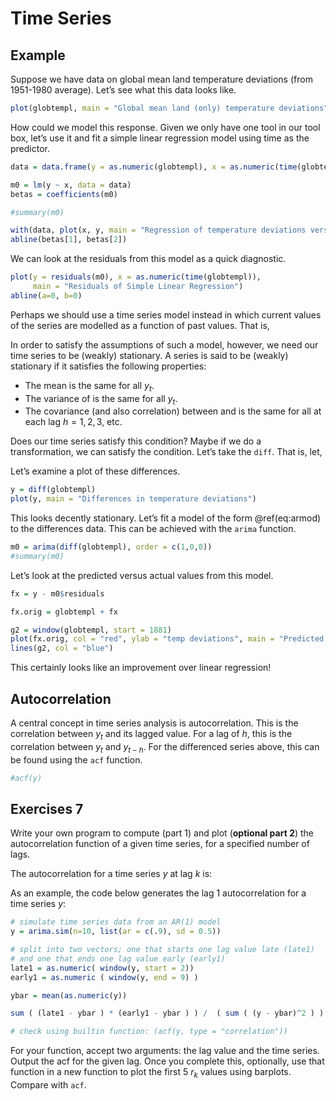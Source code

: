 # Time Series {#ts}

## Example

Suppose we have data on global mean land temperature deviations (from 1951-1980 average). Let's see what this data looks like. 

```r
plot(globtempl, main = "Global mean land (only) temperature deviations")
```

How could we model this response. Given we only have one tool in our tool box, let's use it and fit a simple linear regression model using time as the predictor.


```r
data = data.frame(y = as.numeric(globtempl), x = as.numeric(time(globtempl)))

m0 = lm(y ~ x, data = data)
betas = coefficients(m0)

#summary(m0)

with(data, plot(x, y, main = "Regression of temperature deviations versus time"))
abline(betas[1], betas[2])
```

We can look at the residuals from this model as a quick diagnostic.

```r
plot(y = residuals(m0), x = as.numeric(time(globtempl)),
     main = "Residuals of Simple Linear Regression")
abline(a=0, b=0)
```

Perhaps we should use a time series model instead in which current values of the series are modelled as a function of past values. That is,

\begin{equation}
y_t = \delta + \phi y_{t-1} + \epsilon_t.
(\#eq:armod)
\end{equation}

In order to satisfy the assumptions of such a model, however, we need our time series to be (weakly) stationary. A series  is said to be (weakly) stationary if it satisfies the following properties:

- The mean  is the same for all $y_t$.
- The variance of  is the same for all $y_t$.
- The covariance (and also correlation) between  and  is the same for all  at each lag  $h = 1, 2, 3$, etc.

Does our time series satisfy this condition? Maybe if we do a transformation, we can satisfy the condition. Let's take the <code>diff</code>. That is, let,

\begin{equation}
x_t = y_t -  y_{t-1}.
\end{equation}

Let's examine a plot of these differences.


```r
y = diff(globtempl)
plot(y, main = "Differences in temperature deviations")
```

This looks decently stationary. Let's fit a model of the form \@ref(eq:armod) to the differences data. This can be achieved with the <code>arima</code> function.

```r
m0 = arima(diff(globtempl), order = c(1,0,0))
#summary(m0)
```

Let's look at the predicted versus actual values from this model.

```r
fx = y - m0$residuals

fx.orig = globtempl + fx

g2 = window(globtempl, start = 1881)
plot(fx.orig, col = "red", ylab = "temp deviations", main = "Predicted (red) versus actual (blue) values")
lines(g2, col = "blue")
```

This certainly looks like an improvement over linear regression!

## Autocorrelation

A central concept in time series analysis is autocorrelation. This is the correlation between $y_t$ and its lagged value. For a lag of $h$, this is the correlation between $y_t$ and $y_{t-h}$. For the differenced series above, this can be found using the <code>acf</code> function.

```r
#acf(y)
```


## Exercises 7

Write your own program to compute (part 1) and plot (**optional part 2**) the autocorrelation function of a given time series, for a specified number of lags.

The autocorrelation for a time series $y$ at lag $k$ is:

\begin{equation}
r_k = \frac{ \sum_{t = k + 1}^{T} (y_t - \bar{y})(y_{t-k} - \bar{y}) }{\sum_{t=1}^T (y_t - \bar{y})^2 }
\end{equation}


As an example, the code below generates the lag 1 autocorrelation for a time series $y$:

```r
# simulate time series data from an AR(1) model
y = arima.sim(n=10, list(ar = c(.9), sd = 0.5))

# split into two vectors; one that starts one lag value late (late1)
# and one that ends one lag value early (early1)
late1 = as.numeric( window(y, start = 2))
early1 = as.numeric ( window(y, end = 9) )

ybar = mean(as.numeric(y))

sum ( (late1 - ybar ) * (early1 - ybar ) ) /  ( sum ( (y - ybar)^2 ) )

# check using builtin function: (acf(y, type = "correlation"))
```

For your function, accept two arguments: the lag value and the time series. Output the acf for the given lag. Once you complete this, optionally, use that function in a new function to plot the first 5 $r_k$ values using barplots. Compare with <code>acf</code>.